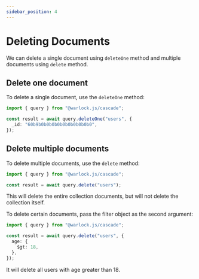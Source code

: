 ```yaml
---
sidebar_position: 4
---
```


# Deleting Documents

We can delete a single document using `deleteOne` method and multiple documents using `delete` method.

## Delete one document

To delete a single document, use the `deleteOne` method:

```ts title="src/app.ts"
import { query } from "@warlock.js/cascade";

const result = await query.deleteOne("users", {
  _id: "60b9b0b0b0b0b0b0b0b0b0b0",
});
```

## Delete multiple documents

To delete multiple documents, use the `delete` method:

```ts title="src/app.ts"
import { query } from "@warlock.js/cascade";

const result = await query.delete("users");
```

This will delete the entire collection documents, but will not delete the collection itself.

To delete certain documents, pass the filter object as the second argument:

```ts title="src/app.ts"
import { query } from "@warlock.js/cascade";

const result = await query.delete("users", {
  age: {
    $gt: 18,
  },
});
```

It will delete all users with age greater than 18.

